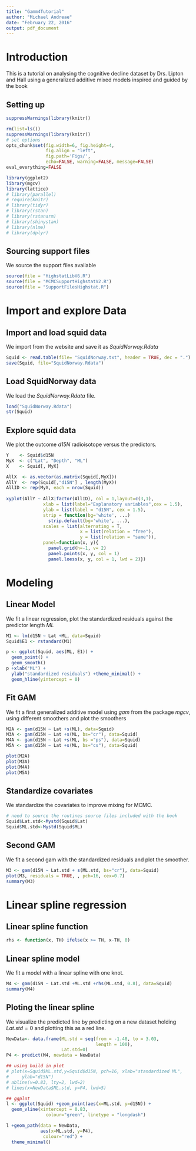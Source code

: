 ```yaml
---
title: "Gamm4Tutorial"
author: "Michael Andreae"
date: "February 22, 2016"
output: pdf_document
---
```


# Introduction
This is a tutorial on analysing the cognitive decline dataset by Drs. Lipton and Hall using a generalized additive mixed models inspired and guided by the book \href{http://www.highstat.com/BGGAMM.htm}{A Beginner's Guide to Generalized Additive Mixed Models with R. Zuur AF, Saveliev AA, Ieno EN.}

## Setting up
```r
suppressWarnings(library(knitr))
```

```r
rm(list=ls())
suppressWarnings(library(knitr))
# set options
opts_chunk$set(fig.width=6, fig.height=4, 
               fig.align = "left",
               fig.path='Figs/',
               echo=FALSE, warning=FALSE, message=FALSE)
eval_everything=FALSE
```

```r

library(ggplot2)
library(mgcv)
library(lattice)
# library(parallel)
# require(knitr)
# library(tidyr)
# library(rstan)
# library(rstanarm)
# library(shinystan)
# library(nlme)
# library(dplyr)
```

## Sourcing support files
We source the support files available \href{http://www.highstat.com/BGGAMM.htm#Data_sets_and_R_code_used}{online}

```r
source(file = "HighstatLibV6.R") 
source(file = "MCMCSupportHighstatV2.R")
source(file = "SupportFilesHighstat.R")
```

# Import and explore Data
## Import and load squid data
We import \href{http://www.highstat.com/BGS/GAMM/Data/SquidNorway.txt}{the squid dataset} from the website and save it as *SquidNorway.Rdata*

```r
Squid <- read.table(file= "SquidNorway.txt", header = TRUE, dec = ".")
save(Squid, file="SquidNorway.Rdata")
```

## Load SquidNorway data
We load the *SquidNorway.Rdata* file.
```r
load("SquidNorway.Rdata")
str(Squid)
```

## Explore squid data
We plot the outcome *d15N* radioisotope versus the predictors.
```r
Y    <- Squid$d15N
MyX  <- c("Lat", "Depth", "ML")
X    <- Squid[, MyX]

AllX  <- as.vector(as.matrix(Squid[,MyX]))
AllY  <- rep(Squid[,"d15N"] , length(MyX))
AllID <- rep(MyX, each = nrow(Squid))
    
xyplot(AllY ~ AllX|factor(AllID), col = 1,layout=c(3,1),
              xlab = list(label="Explanatory variables",cex = 1.5),
              ylab = list(label = "d15N", cex = 1.5),
              strip = function(bg='white', ...)
                strip.default(bg='white', ...),
              scales = list(alternating = T,
                            x = list(relation = "free"),
                            y = list(relation = "same")),
              panel=function(x, y){
                panel.grid(h=-1, v= 2)
                panel.points(x, y, col = 1)
                panel.loess(x, y, col = 1, lwd = 2)})
```

# Modeling
## Linear Model
We fit a linear regression, plot the standardized residuals against the predictor length *ML*
```r
M1 <- lm(d15N ~ Lat +ML, data=Squid)
Squid$E1 <- rstandard(M1)

p <- ggplot(Squid, aes(ML, E1)) +
  geom_point() +
  geom_smooth()
p +xlab("ML") +
  ylab("standardized residuals") +theme_minimal() +
  geom_hline(yintercept = 0)
```

## Fit GAM
We fit a first generalized additive model using *gam* from the package *mgcv*, using different smoothers and plot the smoothers
```r
M2A <- gam(d15N ~ Lat +s(ML), data=Squid)
M3A <- gam(d15N ~ Lat +s(ML, bs="cr"), data=Squid)
M4A <- gam(d15N ~ Lat +s(ML, bs ="ps"), data=Squid)
M5A <- gam(d15N ~ Lat +s(ML, bs="cs"), data=Squid)

plot(M2A)
plot(M3A)
plot(M4A)
plot(M5A)
```

## Standardize covariates
We standardize the covariates to improve mixing for MCMC.
```r
# need to source the routines source files included with the book
Squid$Lat.std<-Mystd(Squid$Lat)
Squid$ML.std<-Mystd(Squid$ML)
```

## Second GAM
We fit a second gam with the standardized residuals and plot the smoother.
```r
M3 <- gam(d15N ~ Lat.std + s(ML.std, bs="cr"), data=Squid)
plot(M3, residuals = TRUE, , pch=16, cex=0.7)
summary(M3)
```

# Linear spline regression
## Linear spline function
```r
rhs <- function(x, TH) ifelse(x >= TH, x-TH, 0)
```

## Linear spline model
We fit a model with a linear spline with one knot.
```r
M4 <- gam(d15N ~ Lat.std +ML.std +rhs(ML.std, 0.8), data=Squid)
summary(M4)
```

## Ploting the linear spline
We visualize the predicted line by predicting on a new dataset holding $Lat.std = 0$ and plotting this as a red line.
```r
NewData<- data.frame(ML.std = seq(from = -1.48, to = 3.03, 
                                  length = 100),
                     Lat.std=0)
P4 <- predict(M4, newdata = NewData)

## using build in plot
# plot(x=Squid$ML.std,y=Squid$d15N, pch=16, xlab="standardized ML",
#     ylab="d15N")
# abline(v=0.83, lty=2, lwd=2)
# lines(x=NewData$ML.std, y=P4, lwd=5)

## ggplot
l <- ggplot(Squid) +geom_point(aes(x=ML.std, y=d15N)) +
  geom_vline(xintercept = 0.83, 
               colour="green", linetype = "longdash")

l +geom_path(data = NewData, 
             aes(x=ML.std, y=P4),
              colour="red") +
  theme_minimal()
```

